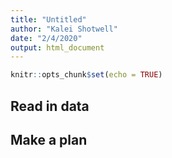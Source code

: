 ```yaml
---
title: "Untitled"
author: "Kalei Shotwell"
date: "2/4/2020"
output: html_document
---
```


```r
knitr::opts_chunk$set(echo = TRUE)
```

## Read in data

## Make a plan